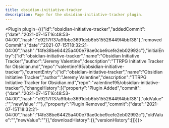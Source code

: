 ---
title: obsidian-initiative-tracker
description: Page for the obsidian-initiative-tracker plugin.
---


<Plugin plugin={({"id":"obsidian-initiative-tracker","addedCommit":{"date":"2021-07-15T16:48:53-04:00","hash":"c9217ff37a9fbbc3691dcb6b515526449f4bbf38"},"removedCommit":{"date":"2021-07-15T18:32:21-04:00","hash":"f4fe38be64425a400e79ae0cbe9cefe2eb02992c"},"initialEntry":{"id":"obsidian-initiative-tracker","name":"Obsidian Initiative Tracker","author":"Jeremy Valentine","description":"TTRPG Initiative Tracker for Obsidian.md","repo":"valentine195/obsidian-initiative-tracker"},"currentEntry":{"id":"obsidian-initiative-tracker","name":"Obsidian Initiative Tracker","author":"Jeremy Valentine","description":"TTRPG Initiative Tracker for Obsidian.md","repo":"valentine195/obsidian-initiative-tracker"},"changeHistory":[{"property":"Plugin Added","commit":{"date":"2021-07-15T16:48:53-04:00","hash":"c9217ff37a9fbbc3691dcb6b515526449f4bbf38"},"oldValue":"","newValue":""},{"property":"Plugin Removed","commit":{"date":"2021-07-15T18:32:21-04:00","hash":"f4fe38be64425a400e79ae0cbe9cefe2eb02992c"},"oldValue":"","newValue":""}],"downloadHistory":{},"versionHistory":[]})}></Plugin>